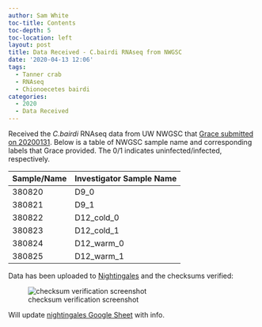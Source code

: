 ```yaml
---
author: Sam White
toc-title: Contents
toc-depth: 5
toc-location: left
layout: post
title: Data Received - C.bairdi RNAseq from NWGSC
date: '2020-04-13 12:06'
tags:
  - Tanner crab
  - RNAseq
  - Chionoecetes bairdi
categories:
  - 2020
  - Data Received
---
```

Received the _C.bairdi_ RNAseq data from UW NWGSC that [Grace submitted on 20200131](https://grace-ac.github.io/submitted-6-pools-to-NWGC/). Below is a table of NWGSC sample name and corresponding labels that Grace provided. The 0/1 indicates uninfected/infected, respectively.


| Sample/Name | Investigator Sample Name |
|-------------|--------------------------|
| 380820      | D9_0                     |
| 380821      | D9_1                     |
| 380822      | D12_cold_0               |
| 380823      | D12_cold_1               |
| 380824      | D12_warm_0               |
| 380825      | D12_warm_1               |


Data has been uploaded to [Nightingales](https://owl.fish.washington.edu/nightingales/C_bairdi) and the checksums verified:

![checksum verification screenshot](https://github.com/RobertsLab/sams-notebook/blob/master/images/screencaps/20200413_cbai_rnaseq_checksum_verification.png?raw=true)

Will update [nightingales Google Sheet](http://b.link/nightingales) with info.
